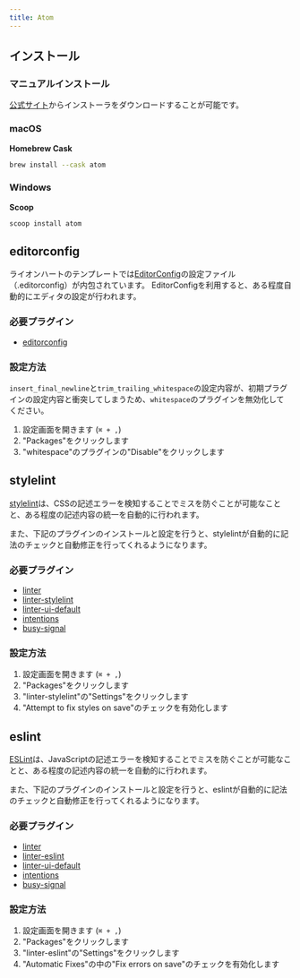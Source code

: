 ```yaml
---
title: Atom
---
```


## インストール

### マニュアルインストール

[公式サイト](https://atom.io/)からインストーラをダウンロードすることが可能です。

### macOS

**Homebrew Cask**

```bash
brew install --cask atom
```

### Windows

**Scoop**

```bash
scoop install atom
```

## editorconfig

ライオンハートのテンプレートでは[EditorConfig](https://editorconfig.org/)の設定ファイル（.editorconfig）が内包されています。 EditorConfigを利用すると、ある程度自動的にエディタの設定が行われます。

### 必要プラグイン

* [editorconfig](https://atom.io/packages/editorconfig)

### 設定方法

`insert_final_newline`と`trim_trailing_whitespace`の設定内容が、初期プラグインの設定内容と衝突してしまうため、`whitespace`のプラグインを無効化してください。

1. 設定画面を開きます (`⌘ + ,`)
2. "Packages"をクリックします
3. "whitespace"のプラグインの"Disable"をクリックします


## stylelint

[stylelint](https://stylelint.io/)は、CSSの記述エラーを検知することでミスを防ぐことが可能なことと、ある程度の記述内容の統一を自動的に行われます。

また、下記のプラグインのインストールと設定を行うと、stylelintが自動的に記法のチェックと自動修正を行ってくれるようになります。

### 必要プラグイン

* [linter](https://atom.io/packages/linter)
* [linter-stylelint](https://atom.io/packages/linter-stylelint)
* [linter-ui-default](https://atom.io/packages/linter-ui-default)
* [intentions](https://atom.io/packages/intentions)
* [busy-signal](https://atom.io/packages/busy-signal)

### 設定方法

1. 設定画面を開きます (`⌘ + ,`)
2. "Packages"をクリックします
3. "linter-stylelint"の"Settings"をクリックします
4. "Attempt to fix styles on save"のチェックを有効化します


## eslint

[ESLint](https://eslint.org/)は、JavaScriptの記述エラーを検知することでミスを防ぐことが可能なことと、ある程度の記述内容の統一を自動的に行われます。

また、下記のプラグインのインストールと設定を行うと、eslintが自動的に記法のチェックと自動修正を行ってくれるようになります。

### 必要プラグイン

* [linter](https://atom.io/packages/linter)
* [linter-eslint](https://atom.io/packages/linter-eslint)
* [linter-ui-default](https://atom.io/packages/linter-ui-default)
* [intentions](https://atom.io/packages/intentions)
* [busy-signal](https://atom.io/packages/busy-signal)

### 設定方法

1. 設定画面を開きます (`⌘ + ,`)
2. "Packages"をクリックします
3. "linter-eslint"の"Settings"をクリックします
4. "Automatic Fixes"の中の"Fix errors on save"のチェックを有効化します
